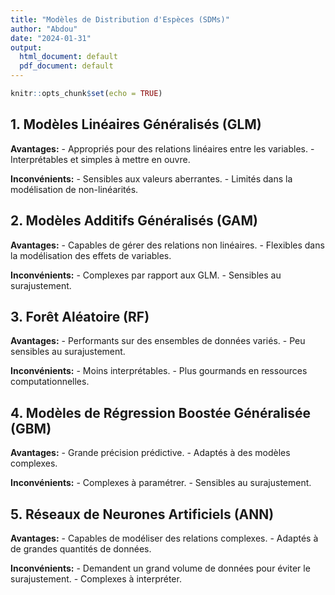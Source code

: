 ```yaml
---
title: "Modèles de Distribution d'Espèces (SDMs)"
author: "Abdou"
date: "2024-01-31"
output:
  html_document: default
  pdf_document: default
---
```


```r
knitr::opts_chunk$set(echo = TRUE)
```



## 1. Modèles Linéaires Généralisés (GLM)

**Avantages:**
- Appropriés pour des relations linéaires entre les variables.
- Interprétables et simples à mettre en ouvre.

**Inconvénients:**
- Sensibles aux valeurs aberrantes.
- Limités dans la modélisation de non-linéarités.

## 2. Modèles Additifs Généralisés (GAM)

**Avantages:**
- Capables de gérer des relations non linéaires.
- Flexibles dans la modélisation des effets de variables.

**Inconvénients:**
- Complexes par rapport aux GLM.
- Sensibles au surajustement.

## 3. Forêt Aléatoire (RF)

**Avantages:**
- Performants sur des ensembles de données variés.
- Peu sensibles au surajustement.

**Inconvénients:**
- Moins interprétables.
- Plus gourmands en ressources computationnelles.

## 4. Modèles de Régression Boostée Généralisée (GBM)

**Avantages:**
- Grande précision prédictive.
- Adaptés à des modèles complexes.

**Inconvénients:**
- Complexes à paramétrer.
- Sensibles au surajustement.

## 5. Réseaux de Neurones Artificiels (ANN)

**Avantages:**
- Capables de modéliser des relations complexes.
- Adaptés à de grandes quantités de données.

**Inconvénients:**
- Demandent un grand volume de données pour éviter le surajustement.
- Complexes à interpréter.

